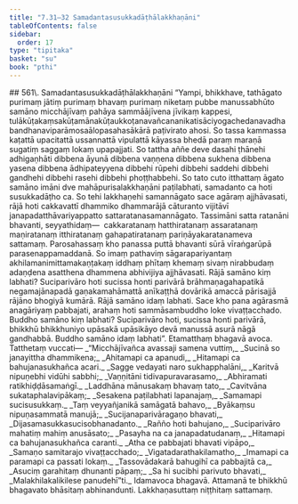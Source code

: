 ```yaml
---
title: "7.31–32 Samadantasusukkadāṭhālakkhaṇāni"
tableOfContents: false
sidebar:
  order: 17
type: "tipitaka"
basket: "su"
book: "pthi"
---
```



<DynamicBreadcrumb />

<Paragraph type="center" book="pthi">
## 561\. Samadantasusukkadāṭhālakkhaṇāni
</Paragraph>

<Division number="240" book="pthi" bookNo="8" page="143">

<Paragraph number="562" book="pthi">
“Yampi, bhikkhave, tathāgato purimaṃ jātiṃ purimaṃ bhavaṃ purimaṃ niketaṃ pubbe manussabhūto samāno micchājīvaṃ pahāya sammāājīvena jīvikaṃ kappesi, tulākūṭakaṃsakūṭamānakūṭaukkoṭanavañcananikatisāciyogachedanavadhabandhanaviparāmosaālopasahasākārā paṭivirato ahosi. So tassa kammassa kaṭattā upacitattā ussannattā vipulattā kāyassa bhedā paraṃ maraṇā sugatiṃ saggaṃ lokaṃ upapajjati. So tattha aññe deve dasahi ṭhānehi adhigaṇhāti dibbena āyunā dibbena vaṇṇena dibbena sukhena dibbena yasena dibbena ādhipateyyena dibbehi rūpehi dibbehi saddehi dibbehi gandhehi dibbehi rasehi dibbehi phoṭṭhabbehi. So tato cuto itthattaṃ āgato samāno imāni dve mahāpurisalakkhaṇāni paṭilabhati, samadanto ca hoti susukkadāṭho ca.
</Paragraph>

<Paragraph number="563" book="pthi">
So tehi lakkhaṇehi samannāgato sace agāraṃ ajjhāvasati, rājā hoti cakkavattī dhammiko dhammarājā cāturanto vijitāvī janapadatthāvariyappatto sattaratanasamannāgato. Tassimāni satta ratanāni bhavanti, seyyathidaṃ—  cakkaratanaṃ hatthiratanaṃ assaratanaṃ maṇiratanaṃ itthiratanaṃ gahapatiratanaṃ pariṇāyakaratanameva sattamaṃ. Parosahassaṃ kho panassa puttā bhavanti sūrā vīraṅgarūpā parasenappamaddanā. So imaṃ pathaviṃ sāgarapariyantaṃ akhilamanimittamakaṇṭakaṃ iddhaṃ phītaṃ khemaṃ sivaṃ nirabbudaṃ adaṇḍena asatthena dhammena abhivijiya ajjhāvasati. Rājā samāno kiṃ labhati? Suciparivāro hoti sucissa honti parivārā brāhmaṇagahapatikā negamajānapadā gaṇakamahāmattā anīkaṭṭhā dovārikā amaccā pārisajjā rājāno bhogiyā kumārā. Rājā samāno idaṃ labhati.
</Paragraph>

<Paragraph number="564" book="pthi">
Sace kho pana agārasmā anagāriyaṃ pabbajati, arahaṃ hoti sammāsambuddho loke vivaṭṭacchado. Buddho samāno kiṃ labhati? Suciparivāro hoti, sucissa honti parivārā, bhikkhū bhikkhuniyo upāsakā upāsikāyo devā manussā asurā nāgā gandhabbā. Buddho samāno idaṃ labhati”. Etamatthaṃ bhagavā avoca.
</Paragraph>

</Division>
<Division number="241" book="pthi" bookNo="8" page="144">

<Paragraph number="565" book="pthi">
Tatthetaṃ vuccati—
</Paragraph>

<Paragraph number="566" type="verses" book="pthi">
_“Micchājīvañca avassaji samena vuttiṃ,_  
_Sucinā so janayittha dhammikena;_  
_Ahitamapi ca apanudi,_  
_Hitamapi ca bahujanasukhañca acari._  

</Paragraph>

<Paragraph number="567" type="verses" book="pthi">
_Sagge vedayati naro sukhapphalāni,_  
_Karitvā nipuṇebhi vidūhi sabbhi;_  
_Vaṇṇitāni tidivapuravarasamo,_  
_Abhiramati ratikhiḍḍāsamaṅgī._  

</Paragraph>

<Paragraph number="568" type="verses" book="pthi">
_Laddhāna mānusakaṃ bhavaṃ tato,_  
_Cavitvāna sukataphalavipākaṃ;_  
_Sesakena paṭilabhati lapanajaṃ,_  
_Samamapi sucisusukkaṃ._  

</Paragraph>

<Paragraph number="569" type="verses" book="pthi">
_Taṃ veyyañjanikā samāgatā bahavo,_  
_Byākaṃsu nipuṇasammatā manujā;_  
_Sucijanaparivāragaṇo bhavati,_  
_Dijasamasukkasucisobhanadanto._  

</Paragraph>

<Paragraph number="570" type="verses" book="pthi">
_Rañño hoti bahujano,_  
_Suciparivāro mahatiṃ mahiṃ anusāsato;_  
_Pasayha na ca janapadatudanaṃ,_  
_Hitamapi ca bahujanasukhañca caranti._  

</Paragraph>

<Paragraph number="571" type="verses" book="pthi">
_Atha ce pabbajati bhavati vipāpo,_  
_Samaṇo samitarajo vivaṭṭacchado;_  
_Vigatadarathakilamatho,_  
_Imamapi ca paramapi ca passati lokaṃ._  

</Paragraph>

<Paragraph number="572" type="verses" book="pthi">
_Tassovādakarā bahugihī ca pabbajitā ca,_  
_Asuciṃ garahitaṃ dhunanti pāpaṃ;_  
_Sa hi sucibhi parivuto bhavati,_  
_Malakhilakalikilese panudehī”ti._  

</Paragraph>

<Paragraph number="573" book="pthi">
Idamavoca bhagavā. Attamanā te bhikkhū bhagavato bhāsitaṃ abhinandunti.

</Paragraph>
</Division>

<Paragraph number="574" type="center" book="pthi">
Lakkhaṇasuttaṃ niṭṭhitaṃ sattamaṃ.
</Paragraph>